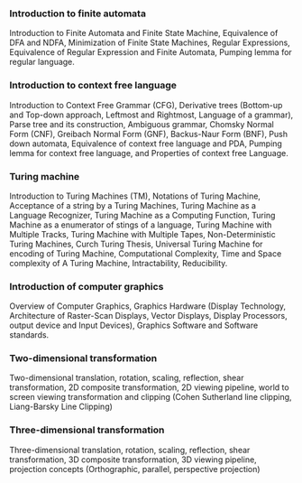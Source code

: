 
<Steps>

### Introduction to finite automata

Introduction to Finite Automata and Finite State Machine, Equivalence of DFA and NDFA, Minimization of Finite State Machines, Regular Expressions, Equivalence of Regular Expression and Finite Automata, Pumping lemma for regular language.

### Introduction to context free language

Introduction to Context Free Grammar (CFG), Derivative trees (Bottom-up and Top-down approach, Leftmost and Rightmost, Language of a grammar), Parse tree and its construction, Ambiguous grammar, Chomsky Normal Form (CNF), Greibach Normal Form (GNF), Backus-Naur Form (BNF), Push down automata, Equivalence of context free language and PDA, Pumping lemma for context free language, and Properties of context free Language.

### Turing machine

Introduction to Turing Machines (TM), Notations of Turing Machine, Acceptance of a string by a Turing Machines, Turing Machine as a Language Recognizer, Turing Machine as a Computing Function, Turing Machine as a enumerator of stings of a language, Turing Machine with Multiple Tracks, Turing Machine with Multiple Tapes, Non-Deterministic Turing Machines, Curch Turing Thesis, Universal Turing Machine for encoding of Turing Machine, Computational Complexity, Time and Space complexity of A Turing Machine, Intractability, Reducibility.

### Introduction of computer graphics

Overview of Computer Graphics, Graphics Hardware (Display Technology, Architecture of Raster-Scan Displays, Vector Displays, Display Processors, output device and Input Devices), Graphics Software and Software standards.

### Two-dimensional transformation

Two-dimensional translation, rotation, scaling, reflection, shear transformation, 2D composite transformation, 2D viewing pipeline, world to screen viewing transformation and clipping (Cohen Sutherland line clipping, Liang-Barsky Line Clipping)

### Three-dimensional transformation

Three-dimensional translation, rotation, scaling, reflection, shear transformation, 3D composite transformation, 3D viewing pipeline, projection concepts (Orthographic, parallel, perspective projection)

</Steps>
